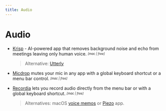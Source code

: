 ```yaml
---
title: Audio
---
```


# Audio

- [Krisp](https://krisp.ai/) - AI-powered app that removes background noise and echo from meetings leaving only human voice. <sub><sup>*[mac | free]*</sup></sub>
  > Alternative: [Utterly](https://www.utterly.app/)

- [Micdrop](https://getmicdrop.com) mutes your mic in any app with a global keyboard shortcut or a menu bar control. <sub><sup>*[mac | free]*</sup></sub>

- [Recordia](https://sindresorhus.com/recordia) lets you record audio directly from the menu bar or with a global keyboard shortcut. <sub><sup>*[mac | free]*</sup></sub>
  > Alternatives: macOS [voice memos](https://support.apple.com/guide/voice-memos/record-vmaa4b813415/mac) or [Piezo](https://rogueamoeba.com/piezo/) app.
